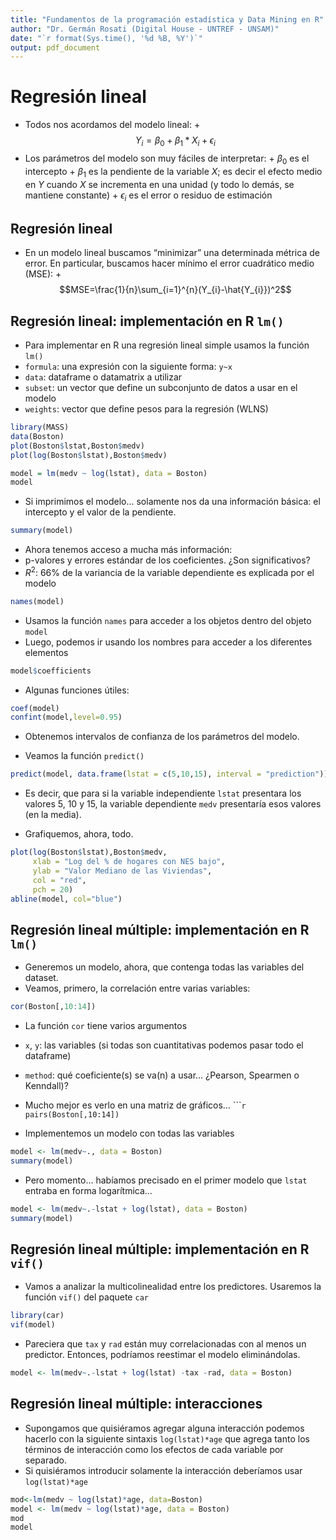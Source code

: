 ---
title: "Fundamentos de la programación estadística y Data Mining en R"
author: "Dr. Germán Rosati (Digital House - UNTREF - UNSAM)"
date: "`r format(Sys.time(), '%d %B, %Y')`"
output: pdf_document
---

# Regresión lineal
* Todos nos acordamos del modelo lineal:
        +$$Y_{i}=\beta_{0} + \beta_{1}*X_{i} + \epsilon_{i}$$
* Los parámetros del modelo son muy fáciles de interpretar:
        + $\beta_{0}$ es el intercepto
        + $\beta_{1}$ es la pendiente de la variable $X$; es decir el efecto medio en $Y$ cuando $X$ se incrementa en una unidad (y todo lo demás, se mantiene constante)
        + $\epsilon_{i}$ es el error o residuo de estimación

## Regresión lineal
* En un modelo lineal buscamos "minimizar" una determinada métrica de error. En particular, buscamos hacer mínimo el error cuadrático medio (MSE):
        + $$MSE=\frac{1}{n}\sum_{i=1}^{n}(Y_{i}-\hat{Y_{i}})^2$$


## Regresión lineal: implementación en R ``lm()``
* Para implementar en R una regresión lineal simple usamos la función ``lm()``
* ``formula``: una expresión con la siguiente forma: ``y~x``
* ``data``: dataframe o datamatrix a utilizar
* ``subset``: un vector que define un subconjunto de datos a usar en el modelo
* ``weights``: vector que define pesos para la regresión (WLNS)

```{r, highlight=TRUE, prompt=TRUE, strip.white=FALSE, collapse=TRUE, tidy=TRUE, fig.width=4, fig.height=3.5}
library(MASS)
data(Boston)
plot(Boston$lstat,Boston$medv)
plot(log(Boston$lstat),Boston$medv)
```

```{r, highlight=TRUE, prompt=TRUE, strip.white=FALSE, collapse=FALSE, tidy=TRUE}
model = lm(medv ~ log(lstat), data = Boston) 
model
```
* Si imprimimos el modelo... solamente nos da una información básica: el intercepto y el valor de la pendiente.

```{r, highlight=TRUE, prompt=TRUE, strip.white=FALSE, collapse=TRUE, tidy=TRUE}
summary(model)
```
* Ahora tenemos acceso a mucha más información:
* p-valores y errores estándar de los coeficientes. ¿Son significativos?
* $R^2$: 66% de la variancia de la variable dependiente es explicada por el modelo
        
```{r, highlight=TRUE, prompt=TRUE, strip.white=FALSE, collapse=TRUE, tidy=TRUE}
names(model)
```
* Usamos la función ``names`` para acceder a los objetos dentro del objeto ``model``
* Luego, podemos ir usando los nombres para acceder a los diferentes elementos
```{r, highlight=TRUE, prompt=TRUE, strip.white=FALSE, collapse=TRUE, tidy=TRUE}
model$coefficients
```

* Algunas funciones útiles:
```{r, highlight=TRUE, prompt=TRUE, strip.white=FALSE, collapse=TRUE, tidy=TRUE}
coef(model)
confint(model,level=0.95)
```
* Obtenemos intervalos de confianza de los parámetros del modelo.

* Veamos la función ``predict()``
```{r, highlight=TRUE, prompt=TRUE, strip.white=FALSE, collapse=TRUE, tidy=TRUE}
predict(model, data.frame(lstat = c(5,10,15), interval = "prediction"))
```
* Es decir, que para si la variable independiente ``lstat`` presentara los valores 5, 10 y 15, la variable dependiente ``medv`` presentaría esos valores (en la media).

* Grafiquemos, ahora, todo.
```{r, fig.width=4, fig.height=3.5}
plot(log(Boston$lstat),Boston$medv,
     xlab = "Log del % de hogares con NES bajo", 
     ylab = "Valor Mediano de las Viviendas", 
     col = "red", 
     pch = 20)
abline(model, col="blue")
```

## Regresión lineal múltiple: implementación en R ``lm()``
* Generemos un modelo, ahora, que contenga todas las variables del dataset.
* Veamos, primero, la correlación entre varias variables: 
```{r, highlight=TRUE, prompt=TRUE, strip.white=FALSE, collapse=TRUE, tidy=TRUE}
cor(Boston[,10:14])
```
* La función ``cor`` tiene varios argumentos
* ``x``, ``y``: las variables (si todas son cuantitativas podemos pasar todo el dataframe)
* ``method``: qué coeficiente(s) se va(n) a usar... ¿Pearson, Spearmen o Kenndall)?

* Mucho mejor es verlo en una matriz de gráficos...
``````{r, fig.width=4, fig.height=3.5}
pairs(Boston[,10:14])
```

* Implementemos un modelo con todas las variables
```{r, highlight=TRUE, prompt=TRUE, strip.white=FALSE, collapse=TRUE, tidy=TRUE}
model <- lm(medv~., data = Boston)
summary(model)
```

* Pero momento... habíamos precisado en el primer modelo que ``lstat`` entraba en forma logarítmica...
```{r, highlight=TRUE, prompt=TRUE, strip.white=FALSE, collapse=TRUE, tidy=TRUE}
model <- lm(medv~.-lstat + log(lstat), data = Boston)
summary(model)
```

## Regresión lineal múltiple: implementación en R ``vif()``
* Vamos a analizar la multicolinealidad entre los predictores. Usaremos la función ``vif()`` del paquete ``car``
```{r, highlight=TRUE, prompt=TRUE, strip.white=FALSE, collapse=TRUE, tidy=TRUE}
library(car)
vif(model)
```
* Pareciera que ``tax`` y ``rad`` están muy correlacionadas con al menos un predictor. Entonces, podríamos reestimar el modelo eliminándolas.

```{r, highlight=TRUE, prompt=TRUE, strip.white=FALSE, collapse=TRUE, tidy=TRUE}
model <- lm(medv~.-lstat + log(lstat) -tax -rad, data = Boston)
```

## Regresión lineal múltiple: interacciones 
* Supongamos que quisiéramos agregar alguna interacción podemos hacerlo con la siguiente sintaxis ``log(lstat)*age`` que agrega tanto los términos de interacción como los efectos de cada variable por separado. 
* Si quisiéramos introducir solamente la interacción deberíamos usar ``log(lstat)*age``
```{r, highlight=TRUE, prompt=TRUE, strip.white=FALSE, collapse=TRUE, tidy=TRUE}
mod<-lm(medv ~ log(lstat)*age, data=Boston)
model <- lm(medv ~ log(lstat)*age, data = Boston)
mod
model
```
